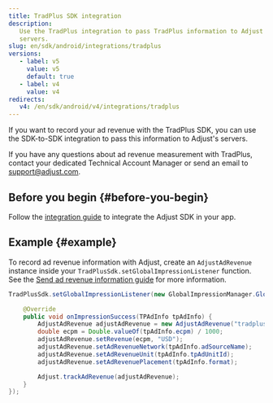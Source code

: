 ```yaml
---
title: TradPlus SDK integration
description:
   Use the TradPlus integration to pass TradPlus information to Adjust's
   servers.
slug: en/sdk/android/integrations/tradplus
versions:
   - label: v5
     value: v5
     default: true
   - label: v4
     value: v4
redirects:
   v4: /en/sdk/android/v4/integrations/tradplus
---
```


<MinorVersion added="v4.38.1">

If you want to record your ad revenue with the TradPlus SDK, you can use the SDK-to-SDK integration to pass this information to Adjust's servers.

</MinorVersion>

<Callout type="note">

If you have any questions about ad revenue measurement with TradPlus, contact your dedicated Technical Account Manager or send an email to support@adjust.com.

</Callout>

## Before you begin {#before-you-begin}

Follow the [integration guide](/en/sdk/android) to integrate the Adjust SDK in your app.

## Example {#example}

To record ad revenue information with Adjust, create an `AdjustAdRevenue` instance inside your `TradPlusSdk.setGlobalImpressionListener` function. See the [Send ad revenue information guide](/en/sdk/android/features/ad-revenue) for more information.

```java
TradPlusSdk.setGlobalImpressionListener(new GlobalImpressionManager.GlobalImpressionListener() {

    @Override
    public void onImpressionSuccess(TPAdInfo tpAdInfo) {
        AdjustAdRevenue adjustAdRevenue = new AdjustAdRevenue("tradplus_sdk");
        double ecpm = Double.valueOf(tpAdInfo.ecpm) / 1000;
        adjustAdRevenue.setRevenue(ecpm, "USD");
        adjustAdRevenue.setAdRevenueNetwork(tpAdInfo.adSourceName);
        adjustAdRevenue.setAdRevenueUnit(tpAdInfo.tpAdUnitId);
        adjustAdRevenue.setAdRevenuePlacement(tpAdInfo.format);

        Adjust.trackAdRevenue(adjustAdRevenue);
    }
});
```
